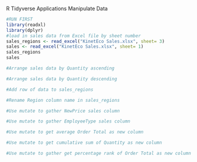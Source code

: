 R Tidyverse Applications
Manipulate Data

```r
#RUN FIRST
library(readxl)
library(dplyr)
#load in sales data from Excel file by sheet number
sales_regions <- read_excel("KinetEco Sales.xlsx", sheet= 3)
sales <- read_excel("KinetEco Sales.xlsx", sheet= 1)
sales_regions
sales
```

```r
#Arrange sales data by Quantity ascending

```

```r
#Arrange sales data by Quantity descending

```

```r
#Add row of data to sales_regions

```

```r
#Rename Region column name in sales_regions

```

```r
#Use mutate to gather NewPrice sales column

```

```r
#Use mutate to gather EmployeeType sales column

```

```r
#Use mutate to get average Order Total as new column

```

```r
#Use mutate to get cumulative sum of Quantity as new column

```

```r
#Use mutate to gather get percentage rank of Order Total as new column

```
